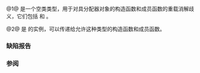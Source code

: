 {{cpp/title|allocator_arg|allocator_arg_t}}
{{cpp/memory/navbar}}
{{dcl begin}}
{{dcl header|memory}}
{{dcl|num=1|since=c++11|1=
struct allocator_arg_t { explicit allocator_arg_t() = default; };
}}
{{dcl|num=2|since=c++11|notes={{mark|inline since C++17}}|1=
constexpr std::allocator_arg_t allocator_arg {};
}}
{{dcl end}}

@1@ {{tt|std::allocator_arg_t}} 是一个空类类型，用于对具分配器对象的构造函数和成员函数的重载消解歧义，它们包括 {{lc|std::tuple}}{{rev inl|until=c++17|、{{lc|std::function}}、{{lc|std::packaged_task}}}} 和 {{lc|std::promise}}。

@2@ {{tt|std::allocator_arg}} 是 {{vl|1}} 的实例，可以传递给允许这种类型的构造函数和成员函数。

===缺陷报告===
{{dr list begin}}
{{dr list item|wg=lwg|dr=2510|std=C++11|before=默认构造非 explicit，可能导致歧义|after=使之explicit}}
{{dr list end}}

===参阅===
{{dsc begin}}
{{dsc inc|cpp/memory/dsc uses_allocator}}
{{dsc end}}

{{langlinks|de|en|es|fr|it|ja|pt|ru}}